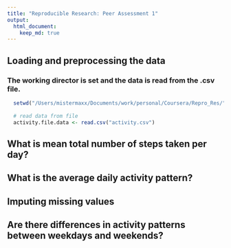 ```yaml
---
title: "Reproducible Research: Peer Assessment 1"
output: 
  html_document:
    keep_md: true
---
```



## Loading and preprocessing the data
### The working director is set and the data is read from the .csv file.
```r
  setwd("/Users/mistermaxx/Documents/work/personal/Coursera/Repro_Res/")
  
  # read data from file
  activity.file.data <- read.csv("activity.csv")

```

## What is mean total number of steps taken per day?



## What is the average daily activity pattern?



## Imputing missing values



## Are there differences in activity patterns between weekdays and weekends?
